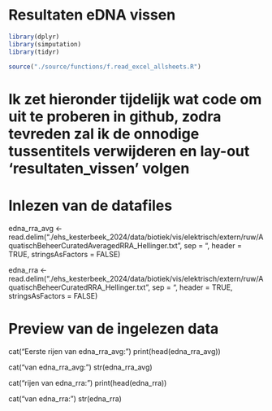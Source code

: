 # Resultaten eDNA vissen

```r
library(dplyr)
library(simputation)
library(tidyr)
```

```r
source("./source/functions/f.read_excel_allsheets.R")
```
# Ik zet hieronder tijdelijk wat code om uit te proberen in github, zodra tevreden zal ik de onnodige tussentitels verwijderen en lay-out 'resultaten_vissen' volgen

# Inlezen van de datafiles
edna_rra_avg <- read.delim("./ehs_kesterbeek_2024/data/biotiek/vis/elektrisch/extern/ruw/AquatischBeheerCuratedAveragedRRA_Hellinger.txt", 
                           sep = "\t", header = TRUE, stringsAsFactors = FALSE)

edna_rra <- read.delim("./ehs_kesterbeek_2024/data/biotiek/vis/elektrisch/extern/ruw/AquatischBeheerCuratedRRA_Hellinger.txt", 
                       sep = "\t", header = TRUE, stringsAsFactors = FALSE)

# Preview van de ingelezen data
cat("Eerste rijen van edna_rra_avg:\n")
print(head(edna_rra_avg))

cat("\nStrucuur van edna_rra_avg:\n")
str(edna_rra_avg)

cat("\nEerste rijen van edna_rra:\n")
print(head(edna_rra))

cat("\nStrucuur van edna_rra:\n")
str(edna_rra)
